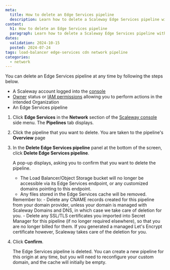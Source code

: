 ```yaml
---
meta:
  title: How to delete an Edge Services pipeline
  description: Learn how to delete a Scaleway Edge Services pipeline with this step-by-step guide. Follow our instructions to ensure a smooth process and manage your domains and SSL/TLS certificates effectively.
content:
  h1: How to delete an Edge Services pipeline
  paragraph: Learn how to delete a Scaleway Edge Services pipeline with this step-by-step guide. Follow our instructions to ensure a smooth process and manage your domains and SSL/TLS certificates effectively.
dates:
  validation: 2024-10-15
  posted: 2024-07-24
tags: load-balancer edge-services cdn network pipeline
categories:
  - network
---
```


You can delete an Edge Services pipeline at any time by following the steps below.

<Macro id="requirements" />

- A Scaleway account logged into the [console](https://console.scaleway.com)
- [Owner](/identity-and-access-management/iam/concepts/#owner) status or [IAM permissions](/identity-and-access-management/iam/concepts/#permission) allowing you to perform actions in the intended Organization
- An Edge Services pipeline

1. Click **Edge Services** in the **Network** section of the [Scaleway console](https://console.scaleway.com/) side menu. The **Pipelines** tab displays.

2. Click the pipeline that you want to delete. You are taken to the pipeline's **Overview** page

4. In the **Delete Edge Services pipeline** panel at the bottom of the screen, click **Delete Edge Services pipeline**.

    A pop-up displays, asking you to confirm that you want to delete the pipeline.
      - The Load Balancer/Object Storage bucket will no longer be accessible via its Edge Services endpoint, or any customized domains pointing to this endpoint.
      - Any files stored in the Edge Services cache will be removed.
    
    <Message type="tip">
    Remember to:
      - Delete any CNAME records created for this pipeline from your domain provider, unless your domain is managed with Scaleway Domains and DNS, in which case we take care of deletion for you.
      - Delete any SSL/TLS certificates you imported into Secret Manager for this pipeline (if no longer required elsewhere), so that you are no longer billed for them. If you generated a managed Let's Encrypt certificate however, Scaleway takes care of the deletion for you.
    </Message>

5. Click **Confirm**.

    The Edge Services pipeline is deleted. You can create a new pipeline for this origin at any time, but you will need to reconfigure your custom domain, and the cache will initially be empty.
